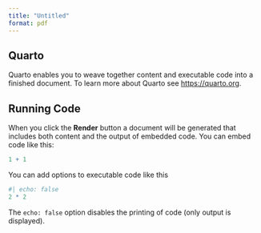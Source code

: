 ```yaml
---
title: "Untitled"
format: pdf
---
```


## Quarto

Quarto enables you to weave together content and executable code into a finished document. To learn more about Quarto see <https://quarto.org>.

## Running Code

When you click the **Render** button a document will be generated that includes both content and the output of embedded code. You can embed code like this:

```r
1 + 1
```

You can add options to executable code like this 
\newpage
```r
#| echo: false
2 * 2
```

The `echo: false` option disables the printing of code (only output is displayed).
